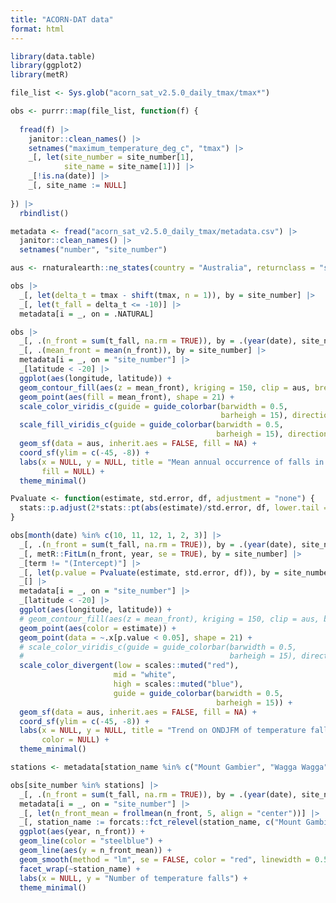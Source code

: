 ```yaml
---
title: "ACORN-DAT data"
format: html
---
```


```r

library(data.table)
library(ggplot2)
library(metR)

file_list <- Sys.glob("acorn_sat_v2.5.0_daily_tmax/tmax*")

obs <- purrr::map(file_list, function(f) {
  
  fread(f) |> 
    janitor::clean_names() |> 
    setnames("maximum_temperature_deg_c", "tmax") |> 
    _[, let(site_number = site_number[1],
            site_name = site_name[1])] |>
    _[!is.na(date)] |> 
    _[, site_name := NULL]
  
}) |> 
  rbindlist()

metadata <- fread("acorn_sat_v2.5.0_daily_tmax/metadata.csv") |> 
  janitor::clean_names() |> 
  setnames("number", "site_number")

aus <- rnaturalearth::ne_states(country = "Australia", returnclass = "sf")
```

```r
obs |> 
  _[, let(delta_t = tmax - shift(tmax, n = 1)), by = site_number] |>
  _[, let(t_fall = delta_t <= -10)] |> 
  metadata[i = _, on = .NATURAL]
```

```r
obs |> 
  _[, .(n_front = sum(t_fall, na.rm = TRUE)), by = .(year(date), site_number)] |> 
  _[, .(mean_front = mean(n_front)), by = site_number] |> 
  metadata[i = _, on = "site_number"] |>
  _[latitude < -20] |>
  ggplot(aes(longitude, latitude)) +
  geom_contour_fill(aes(z = mean_front), kriging = 150, clip = aus, breaks = seq(-1, 20, 1)) +
  geom_point(aes(fill = mean_front), shape = 21) +
  scale_color_viridis_c(guide = guide_colorbar(barwidth = 0.5,
                                               barheigh = 15), direction = -1) +
  scale_fill_viridis_c(guide = guide_colorbar(barwidth = 0.5,
                                              barheigh = 15), direction = -1) +
  geom_sf(data = aus, inherit.aes = FALSE, fill = NA) +
  coord_sf(ylim = c(-45, -8)) +
  labs(x = NULL, y = NULL, title = "Mean annual occurrence of falls in daily maximum \ntemperature of at least 10 K", 
       fill = NULL) +
  theme_minimal()
```

```r

Pvaluate <- function(estimate, std.error, df, adjustment = "none") {
  stats::p.adjust(2*stats::pt(abs(estimate)/std.error, df, lower.tail = FALSE), method = adjustment)
}

obs[month(date) %in% c(10, 11, 12, 1, 2, 3)] |> 
  _[, .(n_front = sum(t_fall, na.rm = TRUE)), by = .(year(date), site_number)] |> 
  _[, metR::FitLm(n_front, year, se = TRUE), by = site_number] |> 
  _[term != "(Intercept)"] |> 
  _[, let(p.value = Pvaluate(estimate, std.error, df)), by = site_number] |> 
  _[] |> 
  metadata[i = _, on = "site_number"] |>
  _[latitude < -20] |>
  ggplot(aes(longitude, latitude)) +
  # geom_contour_fill(aes(z = mean_front), kriging = 150, clip = aus, breaks = seq(-1, 20, 1)) +
  geom_point(aes(color = estimate)) +
  geom_point(data = ~.x[p.value < 0.05], shape = 21) +
  # scale_color_viridis_c(guide = guide_colorbar(barwidth = 0.5,
  #                                              barheigh = 15), direction = -1) +
  scale_color_divergent(low = scales::muted("red"),
                       mid = "white",
                       high = scales::muted("blue"),
                       guide = guide_colorbar(barwidth = 0.5,
                                              barheigh = 15)) +
  geom_sf(data = aus, inherit.aes = FALSE, fill = NA) +
  coord_sf(ylim = c(-45, -8)) +
  labs(x = NULL, y = NULL, title = "Trend on ONDJFM of temperature falls", 
       color = NULL) +
  theme_minimal()
```

```r

stations <- metadata[station_name %in% c("Mount Gambier", "Wagga Wagga", "Sydney", "Melbourne"), site_number]

obs[site_number %in% stations] |> 
  _[, .(n_front = sum(t_fall, na.rm = TRUE)), by = .(year(date), site_number)] |> 
  metadata[i = _, on = "site_number"] |>
  _[, let(n_front_mean = frollmean(n_front, 5, align = "center"))] |> 
  _[, station_name := forcats::fct_relevel(station_name, c("Mount Gambier", "Wagga Wagga", "Sydney", "Melbourne"))] |> 
  ggplot(aes(year, n_front)) +
  geom_line(color = "steelblue") +
  geom_line(aes(y = n_front_mean)) +
  geom_smooth(method = "lm", se = FALSE, color = "red", linewidth = 0.5) +
  facet_wrap(~station_name) +
  labs(x = NULL, y = "Number of temperature falls") +
  theme_minimal()
```














